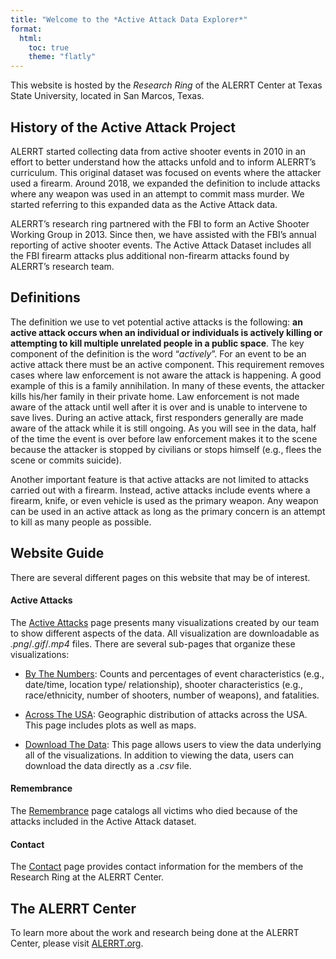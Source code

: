 ```yaml
---
title: "Welcome to the *Active Attack Data Explorer*"
format: 
  html: 
    toc: true
    theme: "flatly"
---
```


This website is hosted by the *Research Ring* of the ALERRT Center at Texas State University, located in San Marcos, Texas.

## History of the Active Attack Project

ALERRT started collecting data from active shooter events in 2010 in an effort 
to better understand how the attacks unfold and to inform ALERRT’s curriculum. 
This original dataset was focused on events where the attacker used a firearm. 
Around 2018, we expanded the definition to include attacks where any weapon was 
used in an attempt to commit mass murder. We started referring to this expanded 
data as the Active Attack data.  

ALERRT’s research ring partnered with the FBI to form an Active Shooter Working 
Group in 2013. Since then, we have assisted with the FBI’s annual reporting of 
active shooter events. The Active Attack Dataset includes all the FBI firearm 
attacks plus additional non-firearm attacks found by ALERRT’s research team. 

## Definitions

The definition we use to vet potential active attacks is the following: **an active attack occurs when an individual or individuals is actively killing or attempting to kill multiple unrelated people in a public space**. The key component of the definition is the word "*actively*". For an event to be an active attack there must be an active component. This requirement removes cases where law enforcement is not aware the attack is happening. A good example of this is a family annihilation. In many of these events, the attacker kills his/her family in their private home. Law enforcement is not made aware of the attack until well after it is over and is unable to intervene to save lives. During an active attack, first responders generally are made aware of the attack while it is still ongoing. As you will see in the data, half of the time the event is over before law enforcement makes it to the scene because the attacker is stopped by civilians or stops himself (e.g., flees the scene or commits suicide).

Another important feature is that active attacks are not limited to attacks carried out with a firearm. Instead, active attacks include events where a firearm, knife, or even vehicle is used as the primary weapon. Any weapon can be used in an active attack as long as the primary concern is an attempt to kill as many people as possible.

## Website Guide

There are several different pages on this website that may be of interest.  

#### **Active Attacks**
The [Active Attacks](./1_visuals.qmd) page presents many 
visualizations created by our team to show different aspects of the data. All 
visualization are downloadable as *.png*/*.gif*/*.mp4* files. There
are several sub-pages that organize these visualizations:

* [By The Numbers](./1_visuals.qmd#by-the-numbers): Counts and
percentages of event characteristics (e.g., date/time, location type/
relationship), shooter characteristics (e.g., race/ethnicity, number of 
shooters, number of weapons), and fatalities. 

* [Across The USA](./1_visuals.qmd#across-the-usa): Geographic 
distribution of attacks across the USA. This page includes plots as well as 
maps.

* [Download The Data](./1_visuals.html#download-the-data): This page 
allows users to view the data underlying all of the visualizations. In 
addition to viewing the data, users can download the data directly as a *.csv*
file.

#### **Remembrance**
The [Remembrance](./2_victims.qmd) page catalogs all victims who died because 
of the attacks included in the Active Attack dataset.

#### **Contact**
The [Contact](./3_contact.qmd) page provides contact information for the 
members of the Research Ring at the ALERRT Center. 

## The ALERRT Center
To learn more about the work and research being done at the ALERRT Center, 
please visit [ALERRT.org](alerrt.org).


